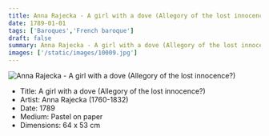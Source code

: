 ```yaml
---
title: Anna Rajecka - A girl with a dove (Allegory of the lost innocence?)
date: 1789-01-01
tags: ['Baroques','French baroque']
draft: false
summary: Anna Rajecka - A girl with a dove (Allegory of the lost innocence?)
images: ['/static/images/10009.jpg']
---
```


![Anna Rajecka - A girl with a dove (Allegory of the lost innocence?)](/static/images/10009.jpg)

* Title: A girl with a dove (Allegory of the lost innocence?)
* Artist: Anna Rajecka (1760-1832)
* Date: 1789
* Medium: Pastel on paper
* Dimensions: 64 x 53 cm


